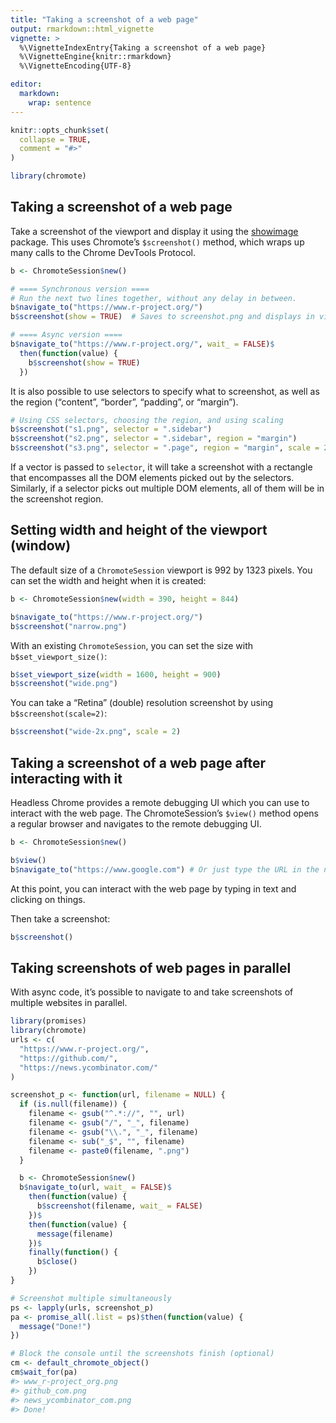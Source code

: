 ```yaml
---
title: "Taking a screenshot of a web page"
output: rmarkdown::html_vignette
vignette: >
  %\VignetteIndexEntry{Taking a screenshot of a web page}
  %\VignetteEngine{knitr::rmarkdown}
  %\VignetteEncoding{UTF-8}

editor:
  markdown:
    wrap: sentence
---
```


```r
knitr::opts_chunk$set(
  collapse = TRUE,
  comment = "#>"
)
```

``` r
library(chromote)
```

## Taking a screenshot of a web page

Take a screenshot of the viewport and display it using the [showimage](https://github.com/r-lib/showimage#readme) package.
This uses Chromote's `$screenshot()` method, which wraps up many calls to the Chrome DevTools Protocol.

``` r
b <- ChromoteSession$new()

# ==== Synchronous version ====
# Run the next two lines together, without any delay in between.
b$navigate_to("https://www.r-project.org/")
b$screenshot(show = TRUE)  # Saves to screenshot.png and displays in viewer

# ==== Async version ====
b$navigate_to("https://www.r-project.org/", wait_ = FALSE)$
  then(function(value) {
    b$screenshot(show = TRUE)
  })
```

It is also possible to use selectors to specify what to screenshot, as well as the region ("content", "border", "padding", or "margin").

``` r
# Using CSS selectors, choosing the region, and using scaling
b$screenshot("s1.png", selector = ".sidebar")
b$screenshot("s2.png", selector = ".sidebar", region = "margin")
b$screenshot("s3.png", selector = ".page", region = "margin", scale = 2)
```

If a vector is passed to `selector`, it will take a screenshot with a rectangle that encompasses all the DOM elements picked out by the selectors.
Similarly, if a selector picks out multiple DOM elements, all of them will be in the screenshot region.

## Setting width and height of the viewport (window)

The default size of a `ChromoteSession` viewport is 992 by 1323 pixels.
You can set the width and height when it is created:

``` r
b <- ChromoteSession$new(width = 390, height = 844)

b$navigate_to("https://www.r-project.org/")
b$screenshot("narrow.png")
```

With an existing `ChromoteSession`, you can set the size with `b$set_viewport_size()`:

``` r
b$set_viewport_size(width = 1600, height = 900)
b$screenshot("wide.png")
```

You can take a "Retina" (double) resolution screenshot by using `b$screenshot(scale=2)`:

``` r
b$screenshot("wide-2x.png", scale = 2)
```

## Taking a screenshot of a web page after interacting with it

Headless Chrome provides a remote debugging UI which you can use to interact with the web page.
The ChromoteSession's `$view()` method opens a regular browser and navigates to the remote debugging UI.

``` r
b <- ChromoteSession$new()

b$view()
b$navigate_to("https://www.google.com") # Or just type the URL in the navigation bar
```

At this point, you can interact with the web page by typing in text and clicking on things.

Then take a screenshot:

``` r
b$screenshot()
```

## Taking screenshots of web pages in parallel

With async code, it's possible to navigate to and take screenshots of multiple websites in parallel.

``` r
library(promises)
library(chromote)
urls <- c(
  "https://www.r-project.org/",
  "https://github.com/",
  "https://news.ycombinator.com/"
)

screenshot_p <- function(url, filename = NULL) {
  if (is.null(filename)) {
    filename <- gsub("^.*://", "", url)
    filename <- gsub("/", "_", filename)
    filename <- gsub("\\.", "_", filename)
    filename <- sub("_$", "", filename)
    filename <- paste0(filename, ".png")
  }

  b <- ChromoteSession$new()
  b$navigate_to(url, wait_ = FALSE)$
    then(function(value) {
      b$screenshot(filename, wait_ = FALSE)
    })$
    then(function(value) {
      message(filename)
    })$
    finally(function() {
      b$close()
    })
}

# Screenshot multiple simultaneously
ps <- lapply(urls, screenshot_p)
pa <- promise_all(.list = ps)$then(function(value) {
  message("Done!")
})

# Block the console until the screenshots finish (optional)
cm <- default_chromote_object()
cm$wait_for(pa)
#> www_r-project_org.png
#> github_com.png
#> news_ycombinator_com.png
#> Done!
```